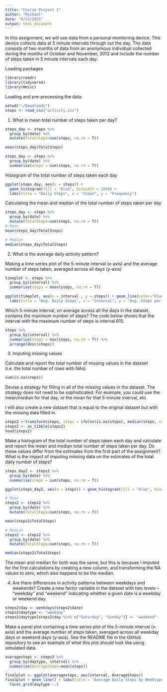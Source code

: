 ```yaml
---
title: "Course Project 1"
author: "Michael"
date: "9/23/2021"
output: html_document
---
```


In this assignment, we will use data from a personal monitoring device. This device collects data at 5 minute intervals through out the day. The data consists of two months of data from an anonymous individual collected during the months of October and November, 2012 and include the number of steps taken in 5 minute intervals each day.

Loading packages
```r
library(readr)
library(tidyverse)
library(Hmisc)

```

Loading and pre-processing the data
```r
setwd("~/Downloads")
steps <- read_csv("activity.csv")

```

1. What is mean total number of steps taken per day? 
```r
steps_day <- steps %>%
  group_by(date) %>%
  mutate(TotalSteps=sum(steps, na.rm = T))

mean(steps_day$TotalSteps)

steps_day <- steps %>%
  group_by(date) %>%
  summarise(steps = sum(steps, na.rm = T))

```

Histogram of the total number of steps taken each day
```r
ggplot(steps_day, aes(x = steps)) +
  geom_histogram(fill = "blue", binwidth = 1000) +
  labs(title = "Daily Steps", x = "Steps", y = "Frequency")

```

Calculating the mean and median of the total number of steps taken per day
```r
steps_day <- steps %>%
  group_by(date) %>%
  mutate(TotalSteps=sum(steps, na.rm = T))
# Mean
mean(steps_day$TotalSteps)

# Median
median(steps_day$TotalSteps)

```


2. What is the average daily activity pattern?

Making a time series plot of the 5-minute interval (x-axis) and the average number of steps taken, averaged across all days (y-axis)
```r
timeplot <- steps %>%
  group_by(interval) %>%
  summarise(steps = mean(steps, na.rm = T))

ggplot(timeplot, aes(x = interval , y = steps)) + geom_line(color="blue", size=1) + 
  labs(title = "Avg. Daily Steps", x = "Interval", y = "Avg. Steps per day")

```

Which 5-minute interval, on average across all the days in the dataset, contains the maximum number of steps?
The code below shows that the interval with the maximum number of steps is interval 615.
```r
steps %>%
  group_by(interval) %>%
  summarise(steps = max(steps, na.rm = T)) %>%
  arrange(desc(steps))

```


3. Imputing missing values

Calculate and report the total number of missing values in the dataset (i.e. the total number of rows with NAs)
```r
sum(is.na(steps))

```

Devise a strategy for filling in all of the missing values in the dataset. The strategy does not need to be sophisticated. For example, you could use the mean/median for that day, or the mean for that 5-minute interval, etc.

I will also create a new dataset that is equal to the original dataset but with the missing data filled in.
```r
steps2 <-transform(steps, steps = ifelse(is.na(steps), median(steps, na.rm=TRUE), steps))
steps2 <- as_tibble(steps2)
head(steps2)
```

Make a histogram of the total number of steps taken each day and calculate and report the mean and median total number of steps taken per day. Do these values differ from the estimates from the first part of the assignment? What is the impact of imputing missing data on the estimates of the total daily number of steps?
```r
steps_day2 <- steps2 %>%
  group_by(date) %>%
  summarise(steps = sum(steps, na.rm = T))

ggplot(steps_day2, aes(x = steps)) + geom_histogram(fill = "blue", binwidth = 1000) + labs(title = "Daily Steps", x = "Steps", y = "Frequency")

# Mean
steps2 <- steps2 %>%
  group_by(date) %>%
  mutate(TotalSteps=sum(steps, na.rm = T))

mean(steps2$TotalSteps)

# Median
steps2 <- steps2 %>%
  group_by(date) %>%
  mutate(TotalSteps=sum(steps, na.rm = T))

median(steps2$TotalSteps)

```
The mean and median for both was the same, but this is because I imputed for the first calculations by creating a new column, and transforming the NA values to zero, which also happens to be the median. 


4. Are there differences in activity patterns between weekdays and weekends?
Create a new factor variable in the dataset with two levels – “weekday” and “weekend” indicating whether a given date is a weekday or weekend day.
```r
steps2$day <- weekdays(steps2$date)
steps2$daytype <- "weekday"
steps2$daytype[steps2$day %in% c("Saturday", "Sunday")] <- "weekend"
```

Make a panel plot containing a time series plot of the 5-minute interval (x-axis) and the average number of steps taken, averaged across all weekday days or weekend days (y-axis). See the README file in the GitHub repository to see an example of what this plot should look like using simulated data.
```r
averagesteps <- steps2 %>%
  group_by(daytype, interval) %>%
  summarise(AverageSteps=mean(steps))

finalplot <- ggplot(averagesteps, aes(interval, AverageSteps))
finalplot + geom_line() + labs(title = "Average Daily Steps by Weektype", x = "Interval", y = "Number of Steps") + 
  facet_grid(daytype ~.)
  

```






